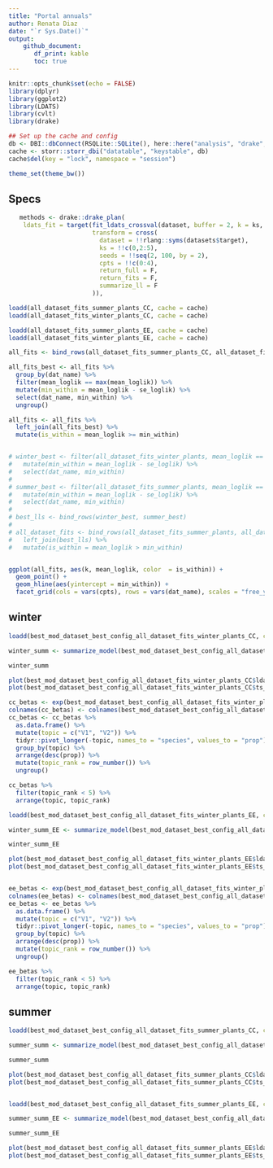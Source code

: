 ```yaml
---
title: "Portal annuals"
author: Renata Diaz
date: "`r Sys.Date()`"
output: 
    github_document:
       df_print: kable
       toc: true
---
```


```r
knitr::opts_chunk$set(echo = FALSE)
library(dplyr)
library(ggplot2)
library(LDATS)
library(cvlt)
library(drake)

## Set up the cache and config
db <- DBI::dbConnect(RSQLite::SQLite(), here::here("analysis", "drake", "drake-cache-soar.sqlite"))
cache <- storr::storr_dbi("datatable", "keystable", db)
cache$del(key = "lock", namespace = "session")

theme_set(theme_bw())

```
## Specs

```r
   methods <- drake::drake_plan(
    ldats_fit = target(fit_ldats_crossval(dataset, buffer = 2, k = ks, lda_seed = seeds, cpts = cpts, nit = 100),
                       transform = cross(
                         dataset = !!rlang::syms(datasets$target),
                         ks = !!c(0,2:5),
                         seeds = !!seq(2, 100, by = 2),
                         cpts = !!c(0:4),
                         return_full = F,
                         return_fits = F,
                         summarize_ll = F
                       )),
```


```r

loadd(all_dataset_fits_summer_plants_CC, cache = cache)
loadd(all_dataset_fits_winter_plants_CC, cache = cache)

loadd(all_dataset_fits_summer_plants_EE, cache = cache)
loadd(all_dataset_fits_winter_plants_EE, cache = cache)

all_fits <- bind_rows(all_dataset_fits_summer_plants_CC, all_dataset_fits_summer_plants_EE, all_dataset_fits_winter_plants_CC, all_dataset_fits_winter_plants_EE)

all_fits_best <- all_fits %>%
  group_by(dat_name) %>%
  filter(mean_loglik == max(mean_loglik)) %>%
  mutate(min_within = mean_loglik - se_loglik) %>%
  select(dat_name, min_within) %>%
  ungroup()

all_fits <- all_fits %>% 
  left_join(all_fits_best) %>%
  mutate(is_within = mean_loglik >= min_within)


# winter_best <- filter(all_dataset_fits_winter_plants, mean_loglik == max(all_dataset_fits_winter_plants$mean_loglik)) %>%
#   mutate(min_within = mean_loglik - se_loglik) %>%
#   select(dat_name, min_within)
# 
# summer_best <- filter(all_dataset_fits_summer_plants, mean_loglik == max(all_dataset_fits_summer_plants$mean_loglik)) %>%
#   mutate(min_within = mean_loglik - se_loglik) %>%
#   select(dat_name, min_within)
# 
# best_lls <- bind_rows(winter_best, summer_best)
# 
# all_dataset_fits <- bind_rows(all_dataset_fits_summer_plants, all_dataset_fits_winter_plants) %>%
#   left_join(best_lls) %>%
#   mutate(is_within = mean_loglik > min_within)


ggplot(all_fits, aes(k, mean_loglik, color  = is_within)) +
  geom_point() +
  geom_hline(aes(yintercept = min_within)) +
  facet_grid(cols = vars(cpts), rows = vars(dat_name), scales = "free_y")

```

## winter

```r

loadd(best_mod_dataset_best_config_all_dataset_fits_winter_plants_CC, cache = cache)

winter_summ <- summarize_model(best_mod_dataset_best_config_all_dataset_fits_winter_plants_CC)

winter_summ

plot(best_mod_dataset_best_config_all_dataset_fits_winter_plants_CC$lda_mod)
plot(best_mod_dataset_best_config_all_dataset_fits_winter_plants_CC$ts_mod, selection = "mode")

cc_betas <- exp(best_mod_dataset_best_config_all_dataset_fits_winter_plants_CC$lda_mod@beta)
colnames(cc_betas) <- colnames(best_mod_dataset_best_config_all_dataset_fits_winter_plants_CC$dataset$abundance)
cc_betas <- cc_betas %>%
  as.data.frame() %>%
  mutate(topic = c("V1", "V2")) %>%
  tidyr::pivot_longer(-topic, names_to = "species", values_to = "prop") %>%
  group_by(topic) %>%
  arrange(desc(prop)) %>%
  mutate(topic_rank = row_number()) %>%
  ungroup() 

cc_betas %>%
  filter(topic_rank < 5) %>%
  arrange(topic, topic_rank)

loadd(best_mod_dataset_best_config_all_dataset_fits_winter_plants_EE, cache = cache)

winter_summ_EE <- summarize_model(best_mod_dataset_best_config_all_dataset_fits_winter_plants_EE)

winter_summ_EE

plot(best_mod_dataset_best_config_all_dataset_fits_winter_plants_EE$lda_mod)
plot(best_mod_dataset_best_config_all_dataset_fits_winter_plants_EE$ts_mod, selection = "mode")


ee_betas <- exp(best_mod_dataset_best_config_all_dataset_fits_winter_plants_EE$lda_mod@beta)
colnames(ee_betas) <- colnames(best_mod_dataset_best_config_all_dataset_fits_winter_plants_EE$dataset$abundance)
ee_betas <- ee_betas %>%
  as.data.frame() %>%
  mutate(topic = c("V1", "V2")) %>%
  tidyr::pivot_longer(-topic, names_to = "species", values_to = "prop") %>%
  group_by(topic) %>%
  arrange(desc(prop)) %>%
  mutate(topic_rank = row_number()) %>%
  ungroup() 

ee_betas %>%
  filter(topic_rank < 5) %>%
  arrange(topic, topic_rank)

```

## summer


```r

loadd(best_mod_dataset_best_config_all_dataset_fits_summer_plants_CC, cache = cache)

summer_summ <- summarize_model(best_mod_dataset_best_config_all_dataset_fits_summer_plants_CC)

summer_summ

plot(best_mod_dataset_best_config_all_dataset_fits_summer_plants_CC$lda_mod)
plot(best_mod_dataset_best_config_all_dataset_fits_summer_plants_CC$ts_mod, selection = "mode")


loadd(best_mod_dataset_best_config_all_dataset_fits_summer_plants_EE, cache = cache)

summer_summ_EE <- summarize_model(best_mod_dataset_best_config_all_dataset_fits_summer_plants_EE)

summer_summ_EE

plot(best_mod_dataset_best_config_all_dataset_fits_summer_plants_EE$lda_mod)
plot(best_mod_dataset_best_config_all_dataset_fits_summer_plants_EE$ts_mod, selection = "mode")

```